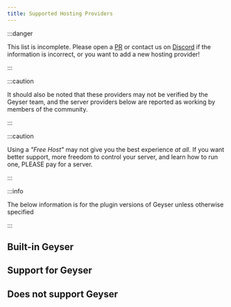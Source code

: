 ```yaml
---
title: Supported Hosting Providers
---
```



:::danger

This list is incomplete. Please open a [PR](https://github.com/GeyserMC/GeyserWiki/pulls) or contact us on [Discord](https://discord.gg/geysermc) if the information is incorrect, or you want to add a new hosting provider!

:::

:::caution

It should also be noted that these providers may not be verified by the Geyser team, and the server providers below are reported as working by members of the community.

:::

:::caution

Using a <i>"Free Host"</i> may not give you the best experience <i>at all</i>. If you want better support, more freedom to control your server, and learn how to run one, PLEASE pay for a server.

:::

:::info

The below information is for the plugin versions of Geyser unless otherwise specified

:::

## Built-in Geyser

<Provider type="built_in" />

## Support for Geyser

<Provider type="support" />

## Does not support Geyser

<Provider type="no_support" />
